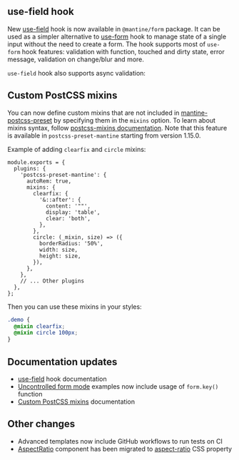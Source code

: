 

## use-field hook

New [use-field](/form/use-field) hook is now available in `@mantine/form` package.
It can be used as a simpler alternative to [use-form](/form/use-form) hook to manage state of a single input without the need to create a form.
The hook supports most of `use-form` hook features: validation with function, touched and
dirty state, error message, validation on change/blur and more.

<Demo data={FieldDemos.validateOnChange} />

`use-field` hook also supports async validation:

<Demo data={FieldDemos.asyncValidation} />

## Custom PostCSS mixins

You can now define custom mixins that are not included in [mantine-postcss-preset](/styles/postcss-preset) by specifying them
in the `mixins` option. To learn about mixins syntax, follow [postcss-mixins documentation](https://github.com/postcss/postcss-mixins#readme).
Note that this feature is available in `postcss-preset-mantine` starting from version 1.15.0.

Example of adding `clearfix` and `circle` mixins:

```tsx
module.exports = {
  plugins: {
    'postcss-preset-mantine': {
      autoRem: true,
      mixins: {
        clearfix: {
          '&::after': {
            content: '""',
            display: 'table',
            clear: 'both',
          },
        },
        circle: (_mixin, size) => ({
          borderRadius: '50%',
          width: size,
          height: size,
        }),
      },
    },
    // ... Other plugins
  },
};
```

Then you can use these mixins in your styles:

```scss
.demo {
  @mixin clearfix;
  @mixin circle 100px;
}
```

## Documentation updates

- [use-field](/form/use-field) hook documentation
- [Uncontrolled form mode](/form/uncontrolled) examples now include usage of `form.key()` function
- [Custom PostCSS mixins](/styles/postcss-preset/#custom-mixins) documentation

## Other changes

- Advanced templates now include GitHub workflows to run tests on CI
- [AspectRatio](/core/aspect-ratio) component has been migrated to [aspect-ratio](https://developer.mozilla.org/en-US/docs/Web/CSS/aspect-ratio) CSS property
